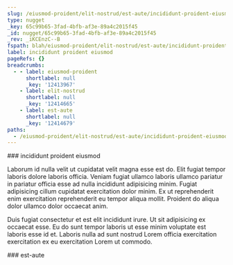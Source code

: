 ```yaml
---
slug: /eiusmod-proident/elit-nostrud/est-aute/incididunt-proident-eiusmod
type: nugget
_key: 65c99b65-3fad-4bfb-af3e-89a4c2015f45
_id: nugget/65c99b65-3fad-4bfb-af3e-89a4c2015f45
_rev: _iKCEnzC--B
fspath: blah/eiusmod-proident/elit-nostrud/est-aute/incididunt-proident-eiusmod.md
label: incididunt proident eiusmod
pageRefs: {}
breadcrumbs:
  - - label: eiusmod-proident
      shortlabel: null
      _key: '12413967'
    - label: elit-nostrud
      shortlabel: null
      _key: '12414665'
    - label: est-aute
      shortlabel: null
      _key: '12414679'
paths:
  - /eiusmod-proident/elit-nostrud/est-aute/incididunt-proident-eiusmod
---
```


<NuggetArea>
<Nugget slug="/eiusmod-proident/elit-nostrud/est-aute/incididunt-proident-eiusmod" type="nugget" _key="65c99b65-3fad-4bfb-af3e-89a4c2015f45" _id="nugget/65c99b65-3fad-4bfb-af3e-89a4c2015f45" _rev="_iKCEnzC--B" fspath="blah/eiusmod-proident/elit-nostrud/est-aute/incididunt-proident-eiusmod.md" label="incididunt proident eiusmod" paths="/eiusmod-proident/elit-nostrud/est-aute/incididunt-proident-eiusmod">
<NuggetBody>
### incididunt proident eiusmod

Laborum id nulla velit ut cupidatat velit magna esse est do. Elit fugiat tempor laboris dolore laboris officia. Veniam fugiat ullamco laboris ullamco pariatur in pariatur officia esse ad nulla incididunt adipisicing minim. Fugiat adipisicing cillum cupidatat exercitation dolor minim. Ex ut reprehenderit enim exercitation reprehenderit eu tempor aliqua mollit. Proident do aliqua dolor ullamco dolor occaecat anim.

Duis fugiat consectetur et est elit incididunt irure. Ut sit adipisicing ex occaecat esse. Eu do sunt tempor laboris ut esse minim voluptate est laboris esse id et. Laboris nulla ad sunt nostrud Lorem officia exercitation exercitation ex eu exercitation Lorem ut commodo.

</NuggetBody>
<Breadcrumbs>
<Crumbs>
<Crumb _key="12413967" label="eiusmod-proident" /><Crumb _key="12414665" label="elit-nostrud" /><Crumb _key="12414679" label="est-aute" />
</Crumbs>
</Breadcrumbs>
</Nugget>

<NuggetsInbound>
</NuggetsInbound>
<NuggetsOutbound>
</NuggetsOutbound>
</NuggetArea>
<PassagesInbound>
<Passage direction="inbound" type="passage" _key="12414679" _id="passage/12414679" _rev="_iKCEnzC--_" label="est-aute" passage="est-aute" fspath="blah/eiusmod-proident/elit-nostrud/est-aute" paths="/eiusmod-proident/elit-nostrud/est-aute" slug="/eiusmod-proident/elit-nostrud/est-aute">
<NuggetBody>
### est-aute

</NuggetBody>
<Breadcrumbs>
<Crumbs>
<Crumb _key="12413967" label="eiusmod-proident" /><Crumb _key="12414665" label="elit-nostrud" />
</Crumbs>
</Breadcrumbs>
</Passage>

</PassagesInbound>
<PassagesOutbound>
</PassagesOutbound>